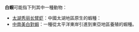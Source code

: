 '''白蝦'''可能指下列其中一種動物：
* [[太湖秀丽长臂虾|太湖秀丽长臂虾]]：中國太湖地區原生的蝦種：
* [[中南美白對蝦|中南美白對蝦]]：一種從太平洋東岸引進到東亞地區養殖的蝦種。

{{disambig}}